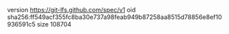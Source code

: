 version https://git-lfs.github.com/spec/v1
oid sha256:ff549acf355fc8ba30e737a98feab949b87258aa8515d78856e8ef10936591c5
size 108704
